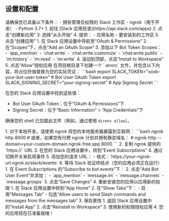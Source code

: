 ## 设置和配置
<Steps>

<Step title="先决条件">
请确保您已具备以下条件：
- 拥有管理员权限的 Slack 工作区
- ngrok（用于开发）
- Python 3.7+
</Step>

<Step title="创建 Slack 应用">
1. 前往 [Slack 应用目录](https://api.slack.com/apps)
2. 点击“创建新应用”
3. 选择“从头开始”
4. 提供：
    - 应用名称
    - 要安装到的工作区
5. 点击“创建应用”
</Step>

<Step title="配置 OAuth 和权限">
1. 在 Slack 应用设置中导航至“OAuth & Permissions”
2. 在“Scopes”下，点击“Add an OAuth Scope”
3. 添加以下 Bot Token Scopes：
   - `app_mention`
   - `chat:write`
   - `chat:write.customize`
   - `chat:write.public`
   - `im:history`
   - `im:read`
   - `im:write`
4. 滚动到顶部，点击“Install to Workspace”
5. 点击“Allow”授权应用
</Step>

<Step title="设置环境变量">
在项目根目录下创建一个 `.envrc` 文件，并包含以下内容，将占位符值替换为您的实际凭证：
```bash
export SLACK_TOKEN="xoxb-your-bot-user-token"  # Bot User OAuth Token
export SLACK_SIGNING_SECRET="your-signing-secret"  # App Signing Secret
```

在您的 Slack 应用设置中找到这些值：
- Bot User OAuth Token：位于“OAuth & Permissions”下
- Signing Secret：位于“Basic Information” > “App Credentials”下

确保您的 shell 已加载此文件（例如，通过使用 `direnv allow`）。
</Step>

<Step title="使用 ngrok 设置 Webhook">
1. 对于本地开发，请使用 ngrok 将您的本地服务器暴露到互联网：
   ```bash
   ngrok http 8000
   # 或者，如果您有付费 ngrok 计划并拥有静态域名：
   # ngrok http --domain=your-custom-domain.ngrok-free.app 8000
   ```
2. 复制 ngrok 提供的 `https://` URL
3. 在您的 Slack 应用设置中，转到“Event Subscriptions”
4. 通过切换开关来启用事件
5. 添加您的请求 URL：
   - 格式：`https://your-ngrok-url.ngrok.io/slack/events`
6. 等待 Slack 验证终结点（您的应用必须正在运行）
</Step>

<Step title="配置事件订阅">
1. 在 Event Subscriptions 的“Subscribe to bot events”下：
2. 点击“Add Bot User Event”并添加：
   - `app_mention`
   - `message.im`
   - `message.channels`
   - `message.groups`
3. 点击“Save Changes”
4. 重新安装您的应用以应用新的权限
</Step>

<Step title="启用应用主页">
1. 在 Slack 应用设置中转到“App Home”
2. 在“Show Tabs”下：
   - 启用“Messages Tab”
   - 勾选“Allow users to send Slash commands and messages from the messages tab”
3. 保存更改
</Step>

<Step title="最终安装">
1. 返回 Slack 应用设置中的“Install App”
2. 点击“Reinstall to Workspace”
3. 使用新的权限授权应用
4. 您的应用现在已准备就绪！
</Step>

</Steps>